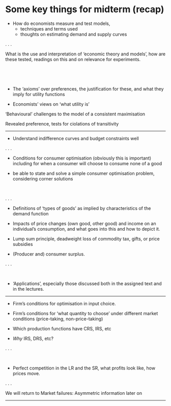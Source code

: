 
# Some key things for midterm (recap)

- How do economists measure and test models,
    - techniques and terms used
    - thoughts on estimating demand and supply curves

. . .


What is the use and interpretation of 'economic theory  and models', how are these tested, readings on this and on relevance for experiments.


<br> \bigskip

<!---
- Note that economists define 'surplus' as excess supply at the prevailing (or enforced) price and 'shortage' as excess demand at the prevailing (or enforced) price
-->



<br> \bigskip

- The 'axioms' over preferences, the justification for these, and what they imply for utility functions


[comment]: <> (101BB)

- Economists' views on 'what utility is'

'Behavioural' challenges to the model of a consistent maximisation

Revealed preference, tests for ciolations of transitivity

[comment]: <> (101EE)


----

- Understand indifference curves and budget constraints well


. . .


- Conditions for consumer optimisation (obviously this is important) including for when a consumer will choose to consume none of a good



- be able to state and solve a simple consumer optimisation problem, considering corner solutions


<br> \bigskip


. . .

- Definitions of 'types of goods' as implied by characteristics of the demand function

- Impacts of price changes (own good, other good) and income on an individual's consumption, and what goes into this and how to depict it.


[comment]: <> (101BB)

- Lump sum principle, deadweight loss of commodity tax, gifts, or price subsidies

[comment]: <> (101EE)

- (Producer and) consumer surplus.


. . .

<br> \bigskip

- 'Applications', especially those discussed both in the assigned text and in the lectures.

----

[comment]: <> (pre2018BB)

- Firm's conditions for optimisation in input choice.

[comment]: <> (pre2018EE)

- Firm's conditions for 'what quantity to choose' under different market conditions (price-taking, non-price-taking)

[comment]: <> (101BB)

- Which production functions have CRS, IRS, etc

- *Why* IRS, DRS, etc?

[comment]: <> (101EE)


. . .

<br> \bigskip

- Perfect competition in the LR and the SR, what profits look like, how prices move.


. . .




[comment]: <> (101BB)

We will return to  Market failures: Asymmetric information later on


----




